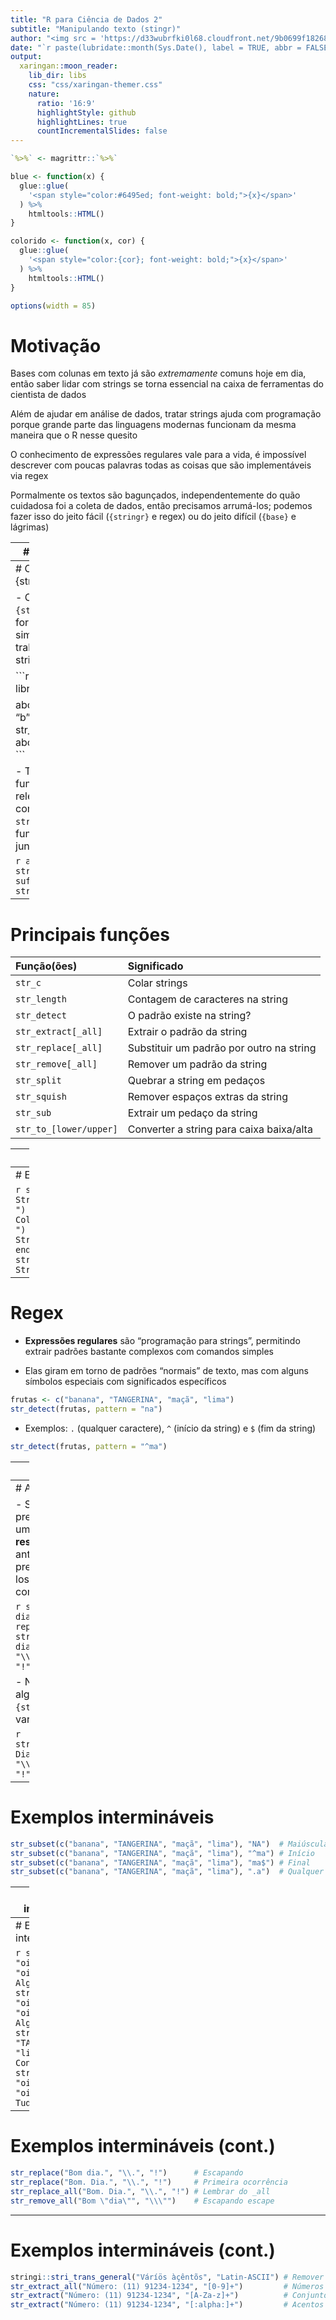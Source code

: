 ```yaml
---
title: "R para Ciência de Dados 2"
subtitle: "Manipulando texto (stingr)"
author: "<img src = 'https://d33wubrfki0l68.cloudfront.net/9b0699f18268059bdd2e5c21538a29eade7cbd2b/67e5c/img/logo/cursor1-5.png' width = '30%'>"
date: "`r paste(lubridate::month(Sys.Date(), label = TRUE, abbr = FALSE, locale = 'pt_BR.UTF-8'), 'de', lubridate::year(Sys.Date()))`"
output:
  xaringan::moon_reader:
    lib_dir: libs
    css: "css/xaringan-themer.css"
    nature:
      ratio: '16:9'
      highlightStyle: github
      highlightLines: true
      countIncrementalSlides: false
---
```


```r
`%>%` <- magrittr::`%>%`

blue <- function(x) {
  glue::glue(
    '<span style="color:#6495ed; font-weight: bold;">{x}</span>'
  ) %>% 
    htmltools::HTML()
}

colorido <- function(x, cor) {
  glue::glue(
    '<span style="color:{cor}; font-weight: bold;">{x}</span>'
  ) %>% 
    htmltools::HTML()
}

options(width = 85)
```

# Motivação

Bases com colunas em texto já são _extremamente_ comuns hoje em dia, então saber
lidar com strings se torna essencial na caixa de ferramentas do cientista de
dados

Além de ajudar em análise de dados, tratar strings ajuda com programação porque
grande parte das linguagens modernas funcionam da mesma maneira que o R nesse
quesito

O conhecimento de expressões regulares vale para a vida, é impossível descrever
com poucas palavras todas as coisas que são implementáveis via regex

Pormalmente os textos são bagunçados, independentemente do quão cuidadosa foi a
coleta de dados, então precisamos arrumá-los; podemos fazer isso do jeito fácil
(`{stringr}` e regex) ou do jeito difícil (`{base}` e lágrimas)

---
# Introdução

- Strings não passam sequências de caracteres ("cadeias" em português)

- No R podemos criar uma string com um par de aspas (simples ou duplas)

- O `print()` mostra a estrutura da string, enquanto `cat()` mostra o texto

```r
print("こんにちは! Está 10\u00BAC na lá fora")
```

- Para colocar aspas dentro de uma string, podemos __escapar__ o caractere

```r
cat("Ele disse \"escapar\"")
```

---
# O pacote {stringr}

- O pacote `{stringr}` é a forma mais simples de trabalhar com strings no R

```r
library(stringr)

abc <- c("a", "b", "c")
str_c("prefixo-", abc, "-sufixo")
```

- Todas as funções relevantes começam com `str_` e funcionam bem juntas

```r
abc %>%
  str_c("-sufixo") %>%
  str_length()
```

---
# Principais funções

|Função(ões)            |Significado                               |
|:----------------------|:-----------------------------------------|
|`str_c`                | Colar strings                            |
|`str_length`           | Contagem de caracteres na string         |
|`str_detect`           | O padrão existe na string?               |
|`str_extract[_all]`    | Extrair o padrão da string               |
|`str_replace[_all]`    | Substituir um padrão por outro na string |
|`str_remove[_all]`     | Remover um padrão da string              |
|`str_split`            | Quebrar a string em pedaços              |
|`str_squish`           | Remover espaços extras da string         |
|`str_sub`              | Extrair um pedaço da string              |
|`str_to_[lower/upper]` | Converter a string para caixa baixa/alta |

---
# Exemplos

```r
str_detect("Colando Strings", pattern = "ando")
str_extract("Colando Strings", pattern = "ando")
str_replace("Colando Strings", pattern = "ando", replacement = "ei")
str_remove("Colando Strings", pattern = " Strings")
```

---
# Exemplos (cont.)

```r
str_split("Colando Strings", pattern = " ")
str_squish("   Colando   Strings   ")
str_sub("Colando Strings", start = 1, end = 7)
str_to_lower("Colando Strings")
```

---
# Regex

- __Expressões regulares__ são "programação para strings", permitindo extrair
padrões bastante complexos com comandos simples

- Elas giram em torno de padrões "normais" de texto, mas com alguns símbolos
especiais com significados específicos

```r
frutas <- c("banana", "TANGERINA", "maçã", "lima")
str_detect(frutas, pattern = "na")
```

- Exemplos: `.` (qualquer caractere), `^` (início da string) e `$` (fim da string)

```r
str_detect(frutas, pattern = "^ma")
```

---
# Mais regex

- Podemos contar as ocorrências de um padrão: `+` (1 ou mais vezes), `*` (0 ou
mais vezes), `{m,n}` (entre `m` e `n` vezes)

```r
ois <- c("oi", "oii", "oiii!", "oioioi!")
str_extract(ois, pattern = "i+")
```

- `[]` é um conjunto e `()` é um conjunto "inquebrável"

```r
str_extract(ois, pattern = "[i!]$")
str_extract(ois, pattern = "(oi)+")
```

---
# Ainda mais regex

- Se de fato precisarmos encontrar um dos __caracteres reservados__ descritos
anteriormente, precisamos escapá-los da mesma forma como vimos antes

```r
str_replace("Bom dia.", pattern = ".", replacement = "!")
str_replace("Bom dia.", pattern = "\\.", replacement = "!")
```

- Não esquecer que algumas funções do `{stringr}` possuem variações

```r
str_replace_all("Bom. Dia.", pattern = "\\.", replacement = "!")
```

---
# Exemplos intermináveis

```r
str_subset(c("banana", "TANGERINA", "maçã", "lima"), "NA")  # Maiúscula
str_subset(c("banana", "TANGERINA", "maçã", "lima"), "^ma") # Início
str_subset(c("banana", "TANGERINA", "maçã", "lima"), "ma$") # Final
str_subset(c("banana", "TANGERINA", "maçã", "lima"), ".a")  # Qualquer
```

---
# Exemplos intermináveis (cont.)

```r
str_extract(c("oii", "oiii!", "oiii!!!", "oioioi!"), "i+!")    # 1 ou mais
str_extract(c("oii", "oiii!", "oiii!!!", "oioioi!"), "i+!?")   # 0 ou 1
str_extract(c("oii", "oiii!", "oiii!!!", "oioioi!"), "i+!*")   # 0 ou mais
str_extract(c("oii", "oiii!", "oiii!!!", "oioioi!"), "i{1,2}") # Entre m e n
```

---
# Exemplos intermináveis (cont.)

```r
str_extract(c("oii", "oiii!", "oiii!!!", "oioioi!"), "[i!]$") # Algum
str_extract(c("oii", "oiii!", "oiii!!!", "oioioi!"), "[i!]+") # Algum
str_extract(c("banana", "TANGERINA", "maçã", "lima"), "[a-z]") # Conjuntos
str_extract(c("oii", "oiii!", "oiii!!!", "oioioi!"), "(oi)+") # Tudo
```

---
# Exemplos intermináveis (cont.)

```r
str_replace("Bom dia.", "\\.", "!")      # Escapando
str_replace("Bom. Dia.", "\\.", "!")     # Primeira ocorrência
str_replace_all("Bom. Dia.", "\\.", "!") # Lembrar do _all
str_remove_all("Bom \"dia\"", "\\\"")    # Escapando escape
```

---
# Exemplos intermináveis (cont.)

```r
stringi::stri_trans_general("Váríös àçêntõs", "Latin-ASCII") # Remover acentos
str_extract_all("Número: (11) 91234-1234", "[0-9]+")         # Números
str_extract("Número: (11) 91234-1234", "[A-Za-z]+")          # Conjuntos juntos
str_extract("Número: (11) 91234-1234", "[:alpha:]+")         # Acentos
```
